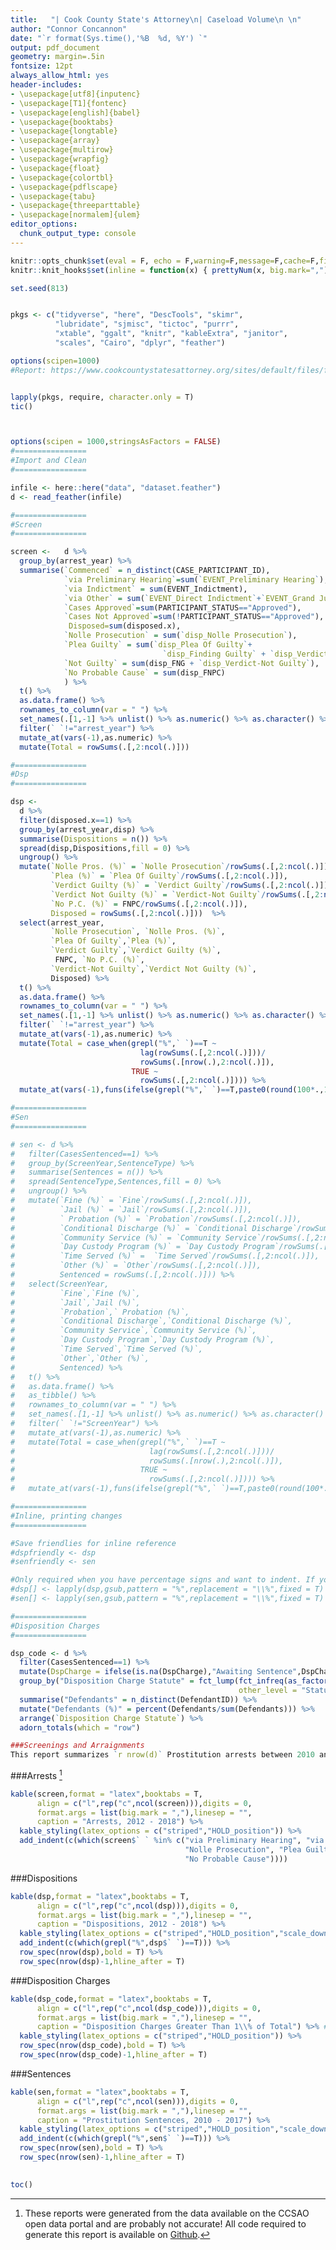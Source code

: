 ```yaml
---
title:   "| Cook County State's Attorney\n| Caseload Volume\n \n"
author: "Connor Concannon"
date: "`r format(Sys.time(),'%B  %d, %Y') `"
output: pdf_document
geometry: margin=.5in
fontsize: 12pt
always_allow_html: yes
header-includes:
- \usepackage[utf8]{inputenc}
- \usepackage[T1]{fontenc}
- \usepackage[english]{babel}
- \usepackage{booktabs}
- \usepackage{longtable}
- \usepackage{array}
- \usepackage{multirow}
- \usepackage{wrapfig}
- \usepackage{float}
- \usepackage{colortbl}
- \usepackage{pdflscape}
- \usepackage{tabu}
- \usepackage{threeparttable}
- \usepackage[normalem]{ulem}
editor_options: 
  chunk_output_type: console
---
```



```r
knitr::opts_chunk$set(eval = F, echo = F,warning=F,message=F,cache=F,fig.width=12,fig.height=8)
knitr::knit_hooks$set(inline = function(x) { prettyNum(x, big.mark=",") })

set.seed(813)


pkgs <- c("tidyverse", "here", "DescTools", "skimr",
          "lubridate", "sjmisc", "tictoc", "purrr",
          "xtable", "ggalt", "knitr", "kableExtra", "janitor",
          "scales", "Cairo", "dplyr", "feather")

options(scipen=1000)
#Report: https://www.cookcountystatesattorney.org/sites/default/files/files/documents/ccsao_2017_data_report_180220.pdf


lapply(pkgs, require, character.only = T)
tic()



options(scipen = 1000,stringsAsFactors = FALSE)
#================
#Import and Clean
#================

infile <- here::here("data", "dataset.feather")
d <- read_feather(infile)


```


[^1]: These reports were generated from the data available on the CCSAO open data portal and are probably not accurate! All code required to generate this report is available on [Github](http://github.com/concannon/CookCo).

```r

#================
#Screen
#================

screen <-   d %>%
  group_by(arrest_year) %>%
  summarise(`Commenced` = n_distinct(CASE_PARTICIPANT_ID),
            `via Preliminary Hearing`=sum(`EVENT_Preliminary Hearing`),
            `via Indictment` = sum(EVENT_Indictment),
            `via Other` = sum(`EVENT_Direct Indictment`+`EVENT_Grand Jury`,na.rm = T),
            `Cases Approved`=sum(PARTICIPANT_STATUS=="Approved"),
            `Cases Not Approved`=sum(!PARTICIPANT_STATUS=="Approved"),
             Disposed=sum(disposed.x),
            `Nolle Prosecution` = sum(`disp_Nolle Prosecution`),
            `Plea Guilty` = sum(`disp_Plea Of Guilty`+
                                  `disp_Finding Guilty` + `disp_Verdict Guilty`),
            `Not Guilty` = sum(disp_FNG + `disp_Verdict-Not Guilty`),
            `No Probable Cause` = sum(disp_FNPC)
            ) %>%
  t() %>%
  as.data.frame() %>%
  rownames_to_column(var = " ") %>%
  set_names(.[1,-1] %>% unlist() %>% as.numeric() %>% as.character() %>% c(" ",.)) %>% 
  filter(` `!="arrest_year") %>% 
  mutate_at(vars(-1),as.numeric) %>%
  mutate(Total = rowSums(.[,2:ncol(.)]))

#================
#Dsp
#================

dsp <- 
  d %>%
  filter(disposed.x==1) %>%
  group_by(arrest_year,disp) %>%
  summarise(Dispositions = n()) %>%
  spread(disp,Dispositions,fill = 0) %>%
  ungroup() %>%
  mutate(`Nolle Pros. (%)` = `Nolle Prosecution`/rowSums(.[,2:ncol(.)]),
         `Plea (%)` = `Plea Of Guilty`/rowSums(.[,2:ncol(.)]),
         `Verdict Guilty (%)` = `Verdict Guilty`/rowSums(.[,2:ncol(.)]),
         `Verdict Not Guilty (%)` = `Verdict-Not Guilty`/rowSums(.[,2:ncol(.)]),
         `No P.C. (%)` = FNPC/rowSums(.[,2:ncol(.)]),
         Disposed = rowSums(.[,2:ncol(.)]))  %>%
  select(arrest_year,
         `Nolle Prosecution`, `Nolle Pros. (%)`,
         `Plea Of Guilty`,`Plea (%)`,
         `Verdict Guilty`,`Verdict Guilty (%)`,
          FNPC, `No P.C. (%)`,
         `Verdict-Not Guilty`,`Verdict Not Guilty (%)`,
         Disposed) %>%
  t() %>%
  as.data.frame() %>%
  rownames_to_column(var = " ") %>%
  set_names(.[1,-1] %>% unlist() %>% as.numeric() %>% as.character() %>% c(" ",.)) %>%
  filter(` `!="arrest_year") %>%
  mutate_at(vars(-1),as.numeric) %>%
  mutate(Total = case_when(grepl("%",` `)==T ~
                             lag(rowSums(.[,2:ncol(.)]))/
                             rowSums(.[nrow(.),2:ncol(.)]),
                           TRUE ~
                             rowSums(.[,2:ncol(.)]))) %>%
  mutate_at(vars(-1),funs(ifelse(grepl("%",` `)==T,paste0(round(100*.,1),"%"),comma(.,digits = 0))))

#================
#Sen
#================

# sen <- d %>%
#   filter(CasesSentenced==1) %>%
#   group_by(ScreenYear,SentenceType) %>%
#   summarise(Sentences = n()) %>%
#   spread(SentenceType,Sentences,fill = 0) %>%
#   ungroup() %>%
#   mutate(`Fine (%)` = `Fine`/rowSums(.[,2:ncol(.)]),
#          `Jail (%)` = `Jail`/rowSums(.[,2:ncol(.)]),
#          ` Probation (%)` = `Probation`/rowSums(.[,2:ncol(.)]),
#          `Conditional Discharge (%)` = `Conditional Discharge`/rowSums(.[,2:ncol(.)]),
#          `Community Service (%)` = `Community Service`/rowSums(.[,2:ncol(.)]),
#          `Day Custody Program (%)` = `Day Custody Program`/rowSums(.[,2:ncol(.)]),
#          `Time Served (%)` =  `Time Served`/rowSums(.[,2:ncol(.)]),
#          `Other (%)` = `Other`/rowSums(.[,2:ncol(.)]),
#          Sentenced = rowSums(.[,2:ncol(.)])) %>%
#   select(ScreenYear,
#          `Fine`,`Fine (%)`,
#          `Jail`,`Jail (%)`,
#          `Probation`,` Probation (%)`,
#          `Conditional Discharge`,`Conditional Discharge (%)`,
#          `Community Service`,`Community Service (%)`,
#          `Day Custody Program`,`Day Custody Program (%)`,
#          `Time Served`,`Time Served (%)`,
#          `Other`,`Other (%)`,
#          Sentenced) %>% 
#   t() %>%
#   as.data.frame() %>% 
#   as_tibble() %>% 
#   rownames_to_column(var = " ") %>%
#   set_names(.[1,-1] %>% unlist() %>% as.numeric() %>% as.character() %>% c(" ",.)) %>% 
#   filter(` `!="ScreenYear") %>% 
#   mutate_at(vars(-1),as.numeric) %>%
#   mutate(Total = case_when(grepl("%",` `)==T ~
#                              lag(rowSums(.[,2:ncol(.)]))/
#                              rowSums(.[nrow(.),2:ncol(.)]),
#                            TRUE ~
#                              rowSums(.[,2:ncol(.)]))) %>%
#   mutate_at(vars(-1),funs(ifelse(grepl("%",` `)==T,paste0(round(100*.,1),"%"),comma(.,digits = 0))))

#================
#Inline, printing changes
#================

#Save friendlies for inline reference
#dspfriendly <- dsp
#senfriendly <- sen

#Only required when you have percentage signs and want to indent. If you want to indent, you need to dive into Latex and escape the special character of %.
#dsp[] <- lapply(dsp,gsub,pattern = "%",replacement = "\\%",fixed = T)
#sen[] <- lapply(sen,gsub,pattern = "%",replacement = "\\%",fixed = T)

```


```r

#================
#Disposition Charges
#================

dsp_code <- d %>%
  filter(CasesSentenced==1) %>%
  mutate(DspCharge = ifelse(is.na(DspCharge),"Awaiting Sentence",DspCharge)) %>% 
  group_by("Disposition Charge Statute" = fct_lump(fct_infreq(as_factor(DspCharge)),prop = .01,
                                                   other_level = "Statutes Less Than 1%")) %>%
  summarise("Defendants" = n_distinct(DefendantID)) %>%
  mutate("Defendants (%)" = percent(Defendants/sum(Defendants))) %>%
  arrange(`Disposition Charge Statute`) %>% 
  adorn_totals(which = "row")

```


```r

###Screenings and Arraignments  
This report summarizes `r nrow(d)` Prostitution arrests between 2010 and 2017. DANY declined to prosecute a very small number of cases - only `r screen[screen$" "=="Declined",names(screen)=="Total"]` over the entire period. `r percent(round(screen[screen$" "=="Disposed at Arr.", names(screen)=="Total"]/screen[screen$" "=="Arraigned", names(screen)=="Total"],3) %>% pull())` of arraigned cases were disposed at arraignment. Of cases that survived arraignment, `r percent(round(screen[screen$" "=="Indicted", names(screen)=="Total"]/screen[screen$" "=="Survived Arr.", names(screen)=="Total"],3) %>% pull())` were indicted. `r percent(round(screen[screen$" "=="Pled Guilty or Convicted", names(screen)=="Total"]/as.numeric(gsub(",","",dsp[dsp$" "=="Disposed", names(dsp)=="Total"])),3) %>% pull())` of disposed cases resulted in a plea or conviction, while `r percent(round(screen[screen$" "=="Dismissed", names(screen)=="Total"]/as.numeric(gsub(",","",dsp[dsp$" "=="Disposed", names(dsp)=="Total"])),3) %>% pull())` resulted in a dismissal.
```


###Arrests [^1]

```r

kable(screen,format = "latex",booktabs = T,
      align = c("l",rep("c",ncol(screen))),digits = 0,
      format.args = list(big.mark = ","),linesep = "",
      caption = "Arrests, 2012 - 2018") %>%
  kable_styling(latex_options = c("striped","HOLD_position")) %>% 
  add_indent(c(which(screen$` ` %in% c("via Preliminary Hearing", "via Indictment","via Other",
                                       "Nolle Prosecution", "Plea Guilty", "Not Guilty",
                                       "No Probable Cause"))))
```

###Dispositions

```r

kable(dsp,format = "latex",booktabs = T,
      align = c("l",rep("c",ncol(dsp))),digits = 0,
      format.args = list(big.mark = ","),linesep = "",
      caption = "Dispositions, 2012 - 2018") %>%
  kable_styling(latex_options = c("striped","HOLD_position","scale_down")) %>%
  add_indent(c(which(grepl("%",dsp$` `)==T))) %>% 
  row_spec(nrow(dsp),bold = T) %>% 
  row_spec(nrow(dsp)-1,hline_after = T)

```

###Disposition Charges

```r

kable(dsp_code,format = "latex",booktabs = T,
      align = c("l",rep("c",ncol(dsp_code))),digits = 0,
      format.args = list(big.mark = ","),linesep = "",
      caption = "Disposition Charges Greater Than 1\\% of Total") %>% #If necessary escape values in title
  kable_styling(latex_options = c("striped","HOLD_position")) %>%
  row_spec(nrow(dsp_code),bold = T) %>% 
  row_spec(nrow(dsp_code)-1,hline_after = T)

```

###Sentences

```r

kable(sen,format = "latex",booktabs = T,
      align = c("l",rep("c",ncol(sen))),digits = 0,
      format.args = list(big.mark = ","),linesep = "",
      caption = "Prostitution Sentences, 2010 - 2017") %>%
  kable_styling(latex_options = c("striped","HOLD_position","scale_down")) %>%
  add_indent(c(which(grepl("%",sen$` `)==T))) %>% 
  row_spec(nrow(sen),bold = T) %>% 
  row_spec(nrow(sen)-1,hline_after = T)
         
```




```r
toc()


```